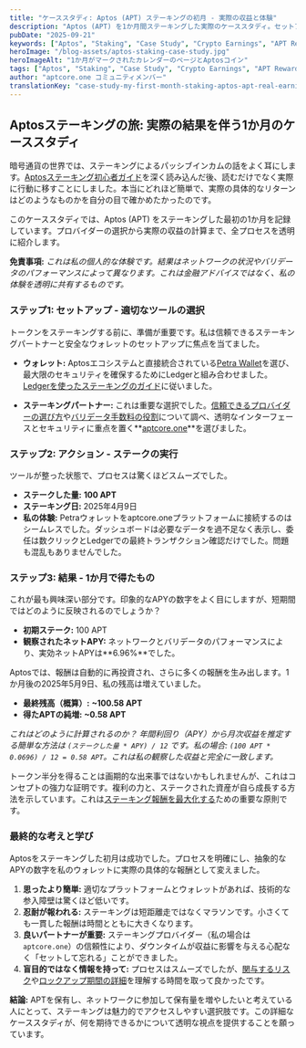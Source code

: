 ```yaml
---
title: "ケーススタディ: Aptos (APT) ステーキングの初月 - 実際の収益と体験"
description: "Aptos (APT) を1か月間ステーキングした実際のケーススタディ。セットアッププロセス、実際の報酬、直面した課題、Aptosステーキングプロバイダーとの全体的な体験を紹介します。"
pubDate: "2025-09-21"
keywords: ["Aptos", "Staking", "Case Study", "Crypto Earnings", "APT Rewards", "Passive Income", "Personal Experience", "aptcore.one"]
heroImage: "/blog-assets/aptos-staking-case-study.jpg"
heroImageAlt: "1か月がマークされたカレンダーのページとAptosコイン"
tags: ["Aptos", "Staking", "Case Study", "Crypto Earnings", "APT Rewards", "Passive Income", "Personal Experience", "aptcore.one"]
author: "aptcore.one コミュニティメンバー"
translationKey: "case-study-my-first-month-staking-aptos-apt-real-earnings-experience"
---
```


## Aptosステーキングの旅: 実際の結果を伴う1か月のケーススタディ

暗号通貨の世界では、ステーキングによるパッシブインカムの話をよく耳にします。[Aptosステーキング初心者ガイド](/blog/ja/aptcore-one-de-hajimeru-aptos-apt-sute-kingu-nyuumon)を深く読み込んだ後、読むだけでなく実際に行動に移すことにしました。本当にどれほど簡単で、実際の具体的なリターンはどのようなものかを自分の目で確かめたかったのです。

このケーススタディでは、Aptos (APT) をステーキングした最初の1か月を記録しています。プロバイダーの選択から実際の収益の計算まで、全プロセスを透明に紹介します。

**免責事項:** *これは私の個人的な体験です。結果はネットワークの状況やバリデータのパフォーマンスによって異なります。これは金融アドバイスではなく、私の体験を透明に共有するものです。*

### ステップ1: セットアップ - 適切なツールの選択

トークンをステーキングする前に、準備が重要です。私は信頼できるステーキングパートナーと安全なウォレットのセットアップに焦点を当てました。

* **ウォレット:** Aptosエコシステムと直接統合されている[Petra Wallet](/blog/ja/aptos-sute-kingu-uoretto-tettei-hikaku-petra-vs-pontem-vs-anata-no-besuto-choisu)を選び、最大限のセキュリティを確保するためにLedgerと組み合わせました。[Ledgerを使ったステーキングのガイド](/blog/ja/ledger-de-aptos-apt-wo-sute-kingu-suru-houhou-suteppu-bai-suteppu-no-sekyuriti-gaido)に従いました。

* **ステーキングパートナー:** これは重要な選択でした。[信頼できるプロバイダーの選び方](/blog/ja/shinrai-dekiru-aptos-sute-kingu-purobaida-no-erabikata-tesuuryou-ritsu-dake-deha-nai-pointo)や[バリデータ手数料の役割](/blog/ja/aptos-baride-ta-no-tesuuryou-wo-rikai-suru-sute-kingu-houshuu-no-juuyou-na-youso)について調べ、透明なインターフェースとセキュリティに重点を置く**[aptcore.one](https://aptcore.one)**を選びました。

### ステップ2: アクション - ステークの実行

ツールが整った状態で、プロセスは驚くほどスムーズでした。

* **ステークした量:** **100 APT**
* **ステーキング日:** 2025年4月9日
* **私の体験:** Petraウォレットをaptcore.oneプラットフォームに接続するのはシームレスでした。ダッシュボードは必要なデータを過不足なく表示し、委任は数クリックとLedgerでの最終トランザクション確認だけでした。問題も混乱もありませんでした。

### ステップ3: 結果 - 1か月で得たもの

これが最も興味深い部分です。印象的なAPYの数字をよく目にしますが、短期間ではどのように反映されるのでしょうか？

* **初期ステーク:** 100 APT
* **観察されたネットAPY:** ネットワークとバリデータのパフォーマンスにより、実効ネットAPYは**6.96%**でした。

Aptosでは、報酬は自動的に再投資され、さらに多くの報酬を生み出します。1か月後の2025年5月9日、私の残高は増えていました。

* **最終残高（概算）:** **~100.58 APT**
* **得たAPTの純増:** **~0.58 APT**

*これはどのように計算されるのか？ 年間利回り（APY）から月次収益を推定する簡単な方法は `(ステークした量 * APY) / 12` です。私の場合: `(100 APT * 0.0696) / 12 = 0.58 APT`。これは私の観察した収益と完全に一致します。*

トークン半分を得ることは画期的な出来事ではないかもしれませんが、これはコンセプトの強力な証明です。複利の力と、ステークされた資産が自ら成長する方法を示しています。これは[ステーキング報酬を最大化する](/blog/ja/aptos-sute-kingu-houshuu-wo-saidai-ka-suru-tame-no-koudo-na-hinto-to-senryaku)ための重要な原則です。

### 最終的な考えと学び

Aptosをステーキングした初月は成功でした。プロセスを明確にし、抽象的なAPYの数字を私のウォレットに実際の具体的な報酬として変えました。

1. **思ったより簡単:** 適切なプラットフォームとウォレットがあれば、技術的な参入障壁は驚くほど低いです。
2. **忍耐が報われる:** ステーキングは短距離走ではなくマラソンです。小さくても一貫した報酬は時間とともに大きくなります。
3. **良いパートナーが重要:** ステーキングプロバイダー（私の場合は`aptcore.one`）の信頼性により、ダウンタイムが収益に影響を与える心配なく「セットして忘れる」ことができました。
4. **盲目的ではなく情報を持って:** プロセスはスムーズでしたが、[関与するリスク](/blog/ja/aptos-sute-kingu-no-risuku-risuku-wo-keigen-suru-tame-no-meikaku-na-gaido)や[ロックアップ期間の詳細](/blog/ja/aptos-sute-kingu-no-rokkuappu-kikan-wo-kaisetsu-14-nichi-saikuru-to-ansute-kingu-no-nabige-shon)を理解する時間を取って良かったです。

**結論:** APTを保有し、ネットワークに参加して保有量を増やしたいと考えている人にとって、ステーキングは魅力的でアクセスしやすい選択肢です。この詳細なケーススタディが、何を期待できるかについて透明な視点を提供することを願っています。